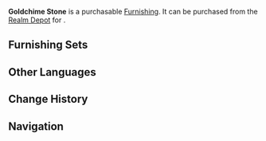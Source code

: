 {{Furnishing Infobox
|id             = 372207
|image          = Item Goldchime Stone.png
|category       = Landform
|subcategory    = Rock
|rarity         = 3
|adeptal_energy = 20
|load           = 35
|reduced_load   = 24
|description    = A claim originating from the [[Blackcliff Forge]] holds that this giant stone contains a great quantity of gold inside, and that "If you hit it with a hammer, it chimes like a bell." Hence the name, "Goldchime Stone." The more ubiquitous theory is that it is no different from any other stone.<br />An investigation by the [[Ministry of Civil Affairs]] found that the source of the rumor was a work song written by miners to boost their morale. Somewhere along the line, the song's meaning was misconstrued and many people ended up believing the lyrics to be true.
|source1        = [[Realm Depot]]
}}
'''Goldchime Stone''' is a purchasable [[Furnishing]]. It can be purchased from the [[Realm Depot]] for {{Item|Realm Currency|30|x=80}}.

==Furnishing Sets==
{{Craft Usage}}

==Other Languages==
{{Other Languages
|en      = Goldchime Stone
|zhs     = 金声石
|zhs_rm  = Jīn Shēng Shí
|zht     = 金聲石
|zht_rm  = Jīn Shēng Shí
|zh_tl   = 
|ja      = 金声石
|ja_rm   = Kinzeiseki{{Assumed}}
|ja_tl   = Goldvoice Stone{{Sino}}
|ko      = 금성석
|ko_rm   = 
|ko_tl   = 
|es      = Roca del repiqueteo dorado
|es_tl   = Rock of the Golden Ringing
|fr      = Roche de cloche d'or
|fr_tl   = Golden Bell Rock
|ru      = Камень золотого перезвона
|ru_tl   = 
|th      = หินทอประกาย
|th_rm   = 
|th_tl   = 
|vi      = Kim Thanh Thạch
|vi_tl   = 
|de      = Goldklangstein
|de_tl   = Gold Sound Stone
|id      = Batu Goldchime
|id_tl   = Goldchime Stone
|pt      = Pedra de Som Dourado
|pt_tl   = 
}}

==Change History==
{{Change History|1.5}}

==Navigation==
{{Furnishing Navbox/Exterior|Landform}}